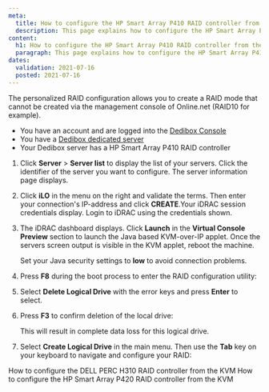 ```yaml
---
meta:
  title: How to configure the HP Smart Array P410 RAID controller from the KVM
  description: This page explains how to configure the HP Smart Array P410 RAID controller from the KVM
content:
  h1: How to configure the HP Smart Array P410 RAID controller from the KVM
  paragraph: This page explains how to configure the HP Smart Array P410 RAID controller from the KVM
dates:
  validation: 2021-07-16
  posted: 2021-07-16
---
```


The personalized RAID configuration allows you to create a RAID mode that cannot be created via the management console of Online.net (RAID10 for example).

<Message type="requirement">

  - You have an account and are logged into the [Dedibox Console](https://console.online.net) 
  - You have a [Dedibox dedicated server](https://www.scaleway.com/en/dedibox/) 
  - Your Dedibox server has a HP Smart Array P410 RAID controller

</Message>

1. Click **Server** > **Server list** to display the list of your servers. Click the identifier of the server you want to configure. The server information page displays.

2. Click **iLO** in the menu on the right and validate the terms. Then enter your connection's IP-address and click **CREATE**.Your iDRAC session credentials display. Login to iDRAC using the credentials shown.

3. The iDRAC dashboard displays. Click **Launch** in the **Virtual Console Preview** section to launch the Java based KVM-over-IP applet. Once the servers screen output is visible in the KVM applet, reboot the machine.

    <Message type="tip">

    Set your Java security settings to **low** to avoid connection problems.

    </Message>

4. Press **F8** during the boot process to enter the RAID configuration utility: 

    <Lightbox src="scaleway_p410_01.png" alt="" />

5. Select **Delete Logical Drive** with the error keys and press **Enter** to select. 

    <Lightbox src="scaleway_p410_02.png" alt="" />

6. Press **F3** to confirm deletion of the local drive: 

    <Lightbox src="scaleway_p410_03.png" alt="" />

    <Message type="important">

    This will result in complete data loss for this logical drive.

    </Message>

7. Select **Create Logical Drive** in the main menu. Then use the **Tab** key on your keyboard to navigate and configure your RAID:

    <Lightbox src="scaleway_p410_04.png" alt="" />

<Navigation title="See Also">
  <PreviousButton to="/dedibox/hardware/how-to/configure-raid-kvm-h310/">How to configure the DELL PERC H310 RAID controller from the KVM</PreviousButton>
  <NextButton to="/dedibox/hardware/how-to/configure-raid-kvm-p420/">How to configure the HP Smart Array P420 RAID controller from the KVM</NextButton>
</Navigation>
